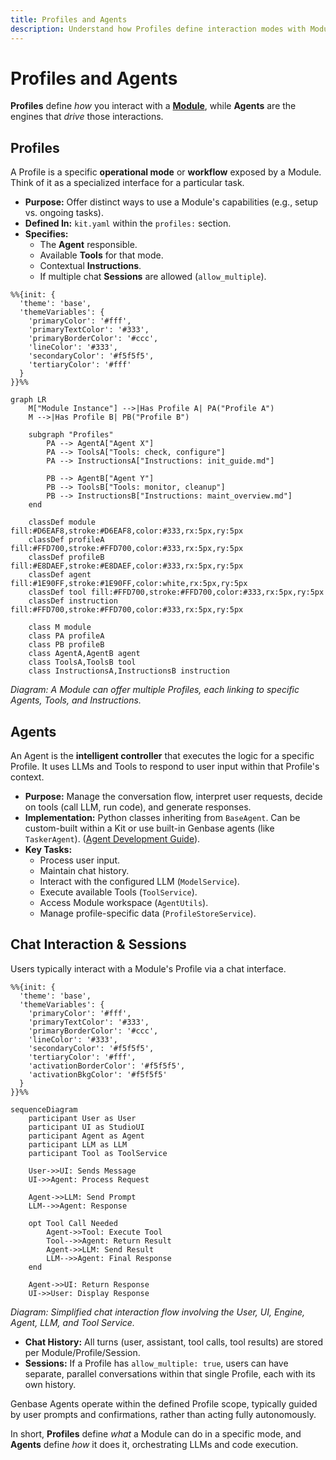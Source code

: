 ```yaml
---
title: Profiles and Agents
description: Understand how Profiles define interaction modes with Modules and how Agents orchestrate the logic.
---
```



# Profiles and Agents

**Profiles** define *how* you interact with a **[Module](/concepts/projects-modules)**, while **Agents** are the engines that *drive* those interactions.

## Profiles <Settings2Icon className="inline-block h-5 w-5 align-text-bottom" />

A Profile is a specific **operational mode** or **workflow** exposed by a Module. Think of it as a specialized interface for a particular task.

*   **Purpose:** Offer distinct ways to use a Module's capabilities (e.g., setup vs. ongoing tasks).
*   **Defined In:** `kit.yaml` within the `profiles:` section.
*   **Specifies:**
    *   The **Agent** responsible.
    *   Available **Tools** for that mode.
    *   Contextual **Instructions**.
    *   If multiple chat **Sessions** are allowed (`allow_multiple`).

```mermaid
%%{init: {
  'theme': 'base',
  'themeVariables': {
    'primaryColor': '#fff',
    'primaryTextColor': '#333',
    'primaryBorderColor': '#ccc',
    'lineColor': '#333',
    'secondaryColor': '#f5f5f5',
    'tertiaryColor': '#fff'
  }
}}%%

graph LR
    M["Module Instance"] -->|Has Profile A| PA("Profile A")
    M -->|Has Profile B| PB("Profile B")

    subgraph "Profiles"
        PA --> AgentA["Agent X"]
        PA --> ToolsA["Tools: check, configure"]
        PA --> InstructionsA["Instructions: init_guide.md"]

        PB --> AgentB["Agent Y"]
        PB --> ToolsB["Tools: monitor, cleanup"]
        PB --> InstructionsB["Instructions: maint_overview.md"]
    end

    classDef module fill:#D6EAF8,stroke:#D6EAF8,color:#333,rx:5px,ry:5px
    classDef profileA fill:#FFD700,stroke:#FFD700,color:#333,rx:5px,ry:5px
    classDef profileB fill:#E8DAEF,stroke:#E8DAEF,color:#333,rx:5px,ry:5px
    classDef agent fill:#1E90FF,stroke:#1E90FF,color:white,rx:5px,ry:5px
    classDef tool fill:#FFD700,stroke:#FFD700,color:#333,rx:5px,ry:5px
    classDef instruction fill:#FFD700,stroke:#FFD700,color:#333,rx:5px,ry:5px
    
    class M module
    class PA profileA
    class PB profileB
    class AgentA,AgentB agent
    class ToolsA,ToolsB tool
    class InstructionsA,InstructionsB instruction
```
*Diagram: A Module can offer multiple Profiles, each linking to specific Agents, Tools, and Instructions.*

## Agents <BotIcon className="inline-block h-5 w-5 align-text-bottom" />

An Agent is the **intelligent controller** that executes the logic for a specific Profile. It uses LLMs and Tools to respond to user input within that Profile's context.

*   **Purpose:** Manage the conversation flow, interpret user requests, decide on tools (call LLM, run code), and generate responses.
*   **Implementation:** Python classes inheriting from `BaseAgent`. Can be custom-built within a Kit or use built-in Genbase agents (like `TaskerAgent`). ([Agent Development Guide](/kit-development/agents)).
*   **Key Tasks:**
    *   Process user input.
    *   Maintain chat history.
    *   Interact with the configured LLM (`ModelService`).
    *   Execute available Tools (`ToolService`).
    *   Access Module workspace (`AgentUtils`).
    *   Manage profile-specific data (`ProfileStoreService`).

## Chat Interaction & Sessions <MessageSquareIcon className="inline-block h-5 w-5 align-text-bottom" />

Users typically interact with a Module's Profile via a chat interface.

```mermaid
%%{init: {
  'theme': 'base',
  'themeVariables': {
    'primaryColor': '#fff',
    'primaryTextColor': '#333',
    'primaryBorderColor': '#ccc',
    'lineColor': '#333',
    'secondaryColor': '#f5f5f5',
    'tertiaryColor': '#fff',
    'activationBorderColor': '#f5f5f5',
    'activationBkgColor': '#f5f5f5'
  }
}}%%

sequenceDiagram
    participant User as User
    participant UI as StudioUI
    participant Agent as Agent
    participant LLM as LLM
    participant Tool as ToolService

    User->>UI: Sends Message
    UI->>Agent: Process Request
    
    Agent->>LLM: Send Prompt
    LLM-->>Agent: Response
    
    opt Tool Call Needed
        Agent->>Tool: Execute Tool
        Tool-->>Agent: Return Result
        Agent->>LLM: Send Result
        LLM-->>Agent: Final Response
    end
    
    Agent->>UI: Return Response
    UI->>User: Display Response
```
*Diagram: Simplified chat interaction flow involving the User, UI, Engine, Agent, LLM, and Tool Service.*

*   **Chat History:** All turns (user, assistant, tool calls, tool results) are stored per Module/Profile/Session.
*   **Sessions:** If a Profile has `allow_multiple: true`, users can have separate, parallel conversations within that single Profile, each with its own history.

<Callout title="Human-in-the-Loop">
Genbase Agents operate within the defined Profile scope, typically guided by user prompts and confirmations, rather than acting fully autonomously.
</Callout>

In short, **Profiles** define *what* a Module can do in a specific mode, and **Agents** define *how* it does it, orchestrating LLMs and code execution.